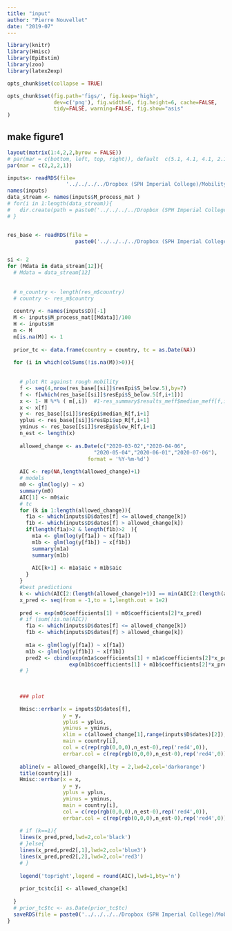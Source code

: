 ```yaml
---
title: "input"
author: "Pierre Nouvellet"
date: "2019-07"
---
```


```r
library(knitr)
library(Hmisc)
library(EpiEstim)
library(zoo)
library(latex2exp)

opts_chunk$set(collapse = TRUE)

opts_chunk$set(fig.path='figs/', fig.keep='high', 
               dev=c('png'), fig.width=6, fig.height=6, cache=FALSE,
               tidy=FALSE, warning=FALSE, fig.show="asis"
)


```


## make figure1



```r
layout(matrix(1:4,2,2,byrow = FALSE))
# par(mar = c(bottom, left, top, right)), default  c(5.1, 4.1, 4.1, 2.1).
par(mar = c(2,2,2,1))

inputs<- readRDS(file=
                   '../../../../Dropbox (SPH Imperial College)/Mobility.2.0.Save/Saved_file/inputProcessing/Rdata/inputs.rds')
names(inputs)
data_stream <- names(inputs$M_process_mat )
# for(i in 1:length(data_stream)){
#   dir.create(path = paste0('../../../../Dropbox (SPH Imperial College)/Mobility.2.0.Save/Saved_file/figure1/figs/',data_stream[i]))
# }


res_base <- readRDS(file = 
                      paste0('../../../../Dropbox (SPH Imperial College)/Mobility.2.0.Save/Saved_file/EpiEstim/Rdata/output_EpiE.rds' ))


si <- 2
for (Mdata in data_stream[12]){
  # Mdata = data_stream[12]
 
  
  # n_country <- length(res_m$country)
  # country <- res_m$country
  
  country <- names(inputs$D)[-1]
  M <- inputs$M_process_mat[[Mdata]]/100
  H <- inputs$H
  m <- M
  m[is.na(M)] <- 1
  
  prior_tc <- data.frame(country = country, tc = as.Date(NA))
  
  for (i in which(colSums(!is.na(M))>0)){
    
    
    # plot Rt against rough mobility
    f <- seq(4,nrow(res_base[[si]]$resEpi$S_below.5),by=7) 
    f <- f[which(res_base[[si]]$resEpi$S_below.5[f,i+1])]
    x <- 1- H %*% ( m[,i])  #1-res_summary$results_meff$median_meff[f,i+1]-.5e-2
    x <- x[f]
    y <- res_base[[si]]$resEpi$median_R[f,i+1]
    yplus <- res_base[[si]]$resEpi$up_R[f,i+1]
    yminus <- res_base[[si]]$resEpi$low_R[f,i+1]
    n_est <- length(x)
    
    allowed_change <- as.Date(c("2020-03-02","2020-04-06",
                            "2020-05-04","2020-06-01","2020-07-06"),
                          format = '%Y-%m-%d')
    
    AIC <- rep(NA,length(allowed_change)+1)
    # models
    m0 <- glm(log(y) ~ x)
    summary(m0)
    AIC[1] <- m0$aic
    # tc 
    for (k in 1:length(allowed_change)){
      f1a <- which(inputs$D$dates[f] <= allowed_change[k])
      f1b <- which(inputs$D$dates[f] > allowed_change[k])
      if(length(f1a)>2 & length(f1b)>2  ){
        m1a <- glm(log(y[f1a]) ~ x[f1a])
        m1b <- glm(log(y[f1b]) ~ x[f1b])
        summary(m1a)
        summary(m1b)
        
        AIC[k+1] <- m1a$aic + m1b$aic
      }
    }
    #best predictions
    k <- which(AIC[2:(length(allowed_change)+1)] == min(AIC[2:(length(allowed_change)+1)],na.rm = TRUE))
    x_pred <- seq(from = -1,to = 1,length.out = 1e2)
    
    pred <- exp(m0$coefficients[1] + m0$coefficients[2]*x_pred)
    # if (sum(!is.na(AIC))
      f1a <- which(inputs$D$dates[f] <= allowed_change[k])
      f1b <- which(inputs$D$dates[f] > allowed_change[k])
      
      m1a <- glm(log(y[f1a]) ~ x[f1a])
      m1b <- glm(log(y[f1b]) ~ x[f1b])
      pred2 <- cbind(exp(m1a$coefficients[1] + m1a$coefficients[2]*x_pred),
                    exp(m1b$coefficients[1] + m1b$coefficients[2]*x_pred))
    # }
        
    
        
    ### plot

    Hmisc::errbar(x = inputs$D$dates[f],
                  y = y,
                  yplus = yplus,
                  yminus = yminus,
                  xlim = c(allowed_change[1],range(inputs$D$dates)[2]),
                  main = country[i],
                  col = c(rep(rgb(0,0,0),n_est-0),rep('red4',0)),
                  errbar.col = c(rep(rgb(0,0,0),n_est-0),rep('red4',0)),bty='n')
    
    abline(v = allowed_change[k],lty = 2,lwd=2,col='darkorange')
    title(country[i])
    Hmisc::errbar(x = x,
                  y = y,
                  yplus = yplus,
                  yminus = yminus,
                  main = country[i],
                  col = c(rep(rgb(0,0,0),n_est-0),rep('red4',0)),
                  errbar.col = c(rep(rgb(0,0,0),n_est-0),rep('red4',0)),bty='n')
    
    # if (k==1){
    lines(x_pred,pred,lwd=2,col='black')
    # }else{
    lines(x_pred,pred2[,1],lwd=2,col='blue3')
    lines(x_pred,pred2[,2],lwd=2,col='red3')
    # }
    
    legend('topright',legend = round(AIC),lwd=1,bty='n')
    
    prior_tc$tc[i] <- allowed_change[k]
    
  }
  # prior_tc$tc <- as.Date(prior_tc$tc)
  saveRDS(file = paste0('../../../../Dropbox (SPH Imperial College)/Mobility.2.0.Save/Saved_file/post_epi_priorTc/',Mdata,'_prior_tc_.rds'),prior_tc)
}

```
